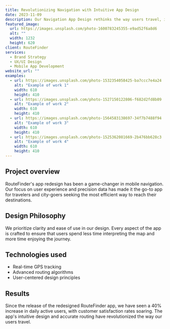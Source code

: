 ```yaml
---
title: Revolutionizing Navigation with Intuitive App Design
date: 2023-11-09
description: Our Navigation App Design rethinks the way users travel, integrating real-time data and smart route optimization to make every journey as smooth and efficient as possible.
featured_image:
  url: https://images.unsplash.com/photo-1600783245355-e9ad52f6a8d6
  alt: ""
  width: 1232
  height: 620
client: RouteFinder
services:
  - Brand Strategy
  - UX/UI Design
  - Mobile App Development
website_url: ""
examples:
  - url: https://images.unsplash.com/photo-1532354058425-ba7ccc7e4a24
    alt: "Example of work 1"
    width: 610
    height: 410
  - url: https://images.unsplash.com/photo-1527150122806-f682d2fd8b09
    alt: "Example of work 2"
    width: 610
    height: 410
  - url: https://images.unsplash.com/photo-1564583138697-34f7b7488f94
    alt: "Example of work 3"
    width: 610
    height: 410
  - url: https://images.unsplash.com/photo-1525362081669-2b476bb628c3
    alt: "Example of work 4"
    width: 610
    height: 410
---
```


## Project overview
RouteFinder's app redesign has been a game-changer in mobile navigation. Our focus on user experience and precision data has made it the go-to app for travelers and city-goers seeking the most efficient way to reach their destinations.

## Design Philosophy
We prioritize clarity and ease of use in our design. Every aspect of the app is crafted to ensure that users spend less time interpreting the map and more time enjoying the journey.

## Technologies used
- Real-time GPS tracking
- Advanced routing algorithms
- User-centered design principles

## Results
Since the release of the redesigned RouteFinder app, we have seen a 40% increase in daily active users, with customer satisfaction rates soaring. The app's intuitive design and accurate routing have revolutionized the way our users travel.
